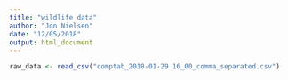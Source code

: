 ```yaml
---
title: "wildlife data"
author: "Jon Nielsen"
date: "12/05/2018"
output: html_document
---
```


```r
raw_data <- read_csv("comptab_2018-01-29 16_00_comma_separated.csv")
```

